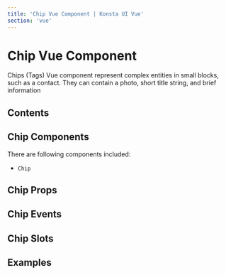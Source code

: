 ```yaml
---
title: 'Chip Vue Component | Konsta UI Vue'
section: 'vue'
---
```



# Chip Vue Component

Chips (Tags) Vue component represent complex entities in small blocks, such as a contact. They can contain a photo, short title string, and brief information

## Contents

## Chip Components

There are following components included:

- `Chip`

## Chip Props

<ChipProps />

## Chip Events

<ChipEvents />

## Chip Slots

<ChipSlots />

## Examples

<ChipsExample />
